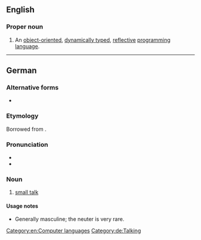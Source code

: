 {{also|smalltalk|small talk|small-talk|Small Talk}}
==English==
{{wikipedia}}

===Proper noun===
{{en-proper noun}}

# {{lb|en|computing}} An [[object-oriented]], [[dynamically typed]], [[reflective]] [[programming language]].

[[Category:en:Computer languages]]

----

==German==

===Alternative forms===
* {{l|de|Small Talk}}

===Etymology===
Borrowed from {{bor|de|en|small talk}}.

===Pronunciation===
* {{IPA|lang=de|/ˈsmɔːlˌtɔːk/|/ˈsmɔlˌtoːk/}}
* {{audio|De-Smalltalk.ogg|Audio|lang=de}}

===Noun===
{{de-noun|m|g2=n||Smalltalk}}

# [[small talk]]

====Usage notes====
* Generally masculine; the neuter is very rare.

[[Category:de:Talking]]